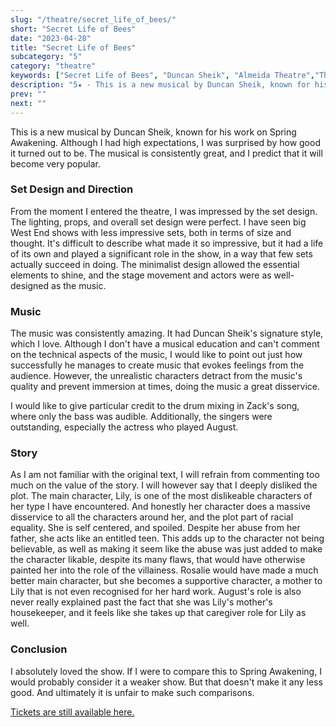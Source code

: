 ```yaml
---
slug: "/theatre/secret_life_of_bees/"
short: "Secret Life of Bees"
date: "2023-04-28"
title: "Secret Life of Bees"
subcategory: "5"
category: "theatre"
keywords: ["Secret Life of Bees", "Duncan Sheik", "Almeida Theatre","Theatre", "Review", "Musical", "Sue Monk Kidd", "New Musical"]
description: "5★ - This is a new musical by Duncan Sheik, known for his work on Spring Awakening. Although I had high expectations, I was surprised by how good it turned out to be. The musical is consistently great, and I predict that it will become very popular."
prev: ""
next: ""
---
```


This is a new musical by Duncan Sheik, known for his work on Spring Awakening. Although I had high expectations, I was surprised by how good it turned out to be. The musical is consistently great, and I predict that it will become very popular.

### Set Design and Direction
From the moment I entered the theatre, I was impressed by the set design. The lighting, props, and overall set design were perfect. I have seen big West End shows with less impressive sets, both in terms of size and thought. It's difficult to describe what made it so impressive, but it had a life of its own and played a significant role in the show, in a way that few sets actually succeed in doing. The minimalist design allowed the essential elements to shine, and the stage movement and actors were as well-designed as the music.

### Music
The music was consistently amazing. It had Duncan Sheik's signature style, which I love. Although I don't have a musical education and can't comment on the technical aspects of the music, I would like to point out just how successfully he manages to create music that evokes feelings from the audience. However, the unrealistic characters detract from the music's quality and prevent immersion at times, doing the music a great disservice.

I would like to give particular credit to the drum mixing in Zack's song, where only the bass was audible. Additionally, the singers were outstanding, especially the actress who played August.

### Story
As I am not familiar with the original text, I will refrain from commenting too much on the value of the story. I will however say that I deeply disliked the plot. The main character, Lily, is one of the most dislikeable characters of her type I have encountered. And honestly her character does a massive disservice to all the characters around her, and the plot part of racial equality. She is self centered, and spoiled. Despite her abuse from her father, she acts like an entitled teen. This adds up to the character not being believable, as well as making it seem like the abuse was just added to make the character likable, despite its many flaws, that would have otherwise painted her into the role of the villainess. Rosalie would have made a much better main character, but she becomes a supportive character, a mother to Lily that is not even recognised for her hard work. August's role is also never really explained past the fact that she was Lily's mother's housekeeper, and it feels like she takes up that caregiver role for Lily as well.

### Conclusion
I absolutely loved the show. If I were to compare this to Spring Awakening, I would probably consider it a weaker show. But that doesn't make it any less good. And ultimately it is unfair to make such comparisons. 

[Tickets are still available here.](https://almeida.co.uk/whats-on/the-secret-life-of-bees/)